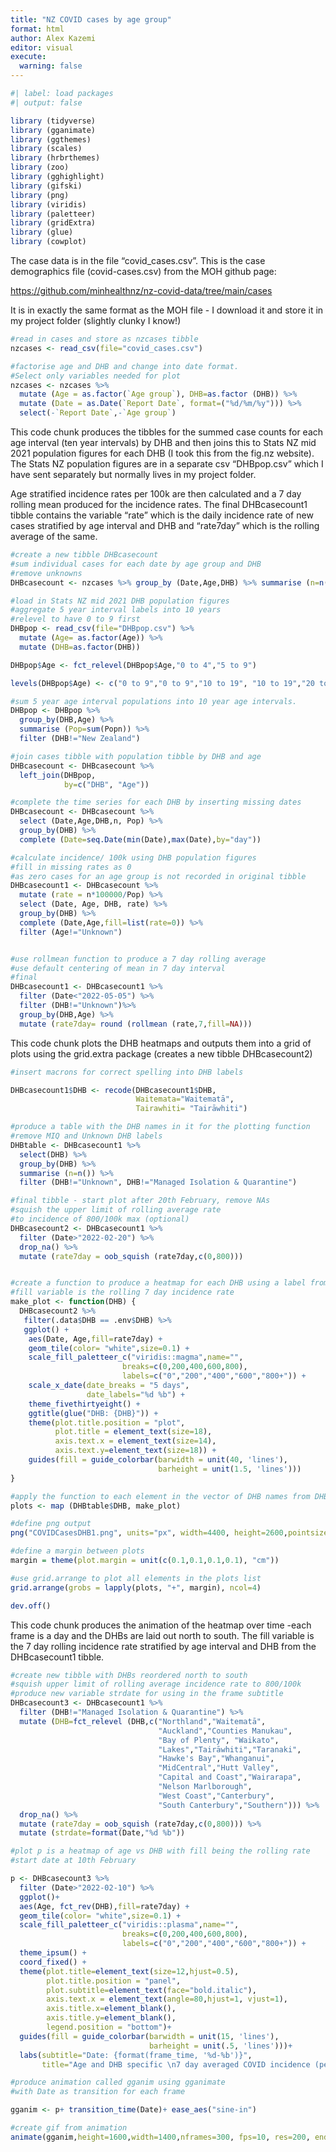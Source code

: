 ```yaml
---
title: "NZ COVID cases by age group"
format: html
author: Alex Kazemi
editor: visual
execute:
  warning: false
---
```


```r
#| label: load packages
#| output: false

library (tidyverse)
library (gganimate)
library (ggthemes)
library (scales)
library (hrbrthemes)
library (zoo)
library (gghighlight)
library (gifski)
library (png)
library (viridis)
library (paletteer)
library (gridExtra)
library (glue)
library (cowplot)
```

The case data is in the file "covid_cases.csv". This is the case demographics file (covid-cases.csv) from the MOH github page:

<https://github.com/minhealthnz/nz-covid-data/tree/main/cases>

It is in exactly the same format as the MOH file - I download it and store it in my project folder (slightly clunky I know!)

```r


#read in cases and store as nzcases tibble
nzcases <- read_csv(file="covid_cases.csv")

#factorise age and DHB and change into date format.
#Select only variables needed for plot 
nzcases <- nzcases %>% 
  mutate (Age = as.factor(`Age group`), DHB=as.factor (DHB)) %>%
  mutate (Date = as.Date(`Report Date`, format=("%d/%m/%y"))) %>%
  select(-`Report Date`,-`Age group`)


```

This code chunk produces the tibbles for the summed case counts for each age interval (ten year intervals) by DHB and then joins this to Stats NZ mid 2021 population figures for each DHB (I took this from the fig.nz website). The Stats NZ population figures are in a separate csv "DHBpop.csv" which I have sent separately but normally lives in my project folder.

Age stratified incidence rates per 100k are then calculated and a 7 day rolling mean produced for the incidence rates. The final DHBcasecount1 tibble contains the variable "rate" which is the daily incidence rate of new cases stratified by age interval and DHB and "rate7day" which is the rolling average of the same.

```r

#create a new tibble DHBcasecount
#sum individual cases for each date by age group and DHB
#remove unknowns
DHBcasecount <- nzcases %>% group_by (Date,Age,DHB) %>% summarise (n=n()) %>% filter (Age!="Unknown") 

#load in Stats NZ mid 2021 DHB population figures
#aggregate 5 year interval labels into 10 years
#relevel to have 0 to 9 first
DHBpop <- read_csv(file="DHBpop.csv") %>% 
  mutate (Age= as.factor(Age)) %>% 
  mutate (DHB=as.factor(DHB))

DHBpop$Age <- fct_relevel(DHBpop$Age,"0 to 4","5 to 9")

levels(DHBpop$Age) <- c("0 to 9","0 to 9","10 to 19", "10 to 19","20 to 29","20 to 29","30 to 39","30 to 39","40 to 49","40 to 49","50 to 59","50 to 59","60 to 69","60 to 69","70 to 79","70 to 79","80 to 89","80 to 89","90+")

#sum 5 year age interval populations into 10 year age intervals. 
DHBpop <- DHBpop %>% 
  group_by(DHB,Age) %>% 
  summarise (Pop=sum(Popn)) %>% 
  filter (DHB!="New Zealand")

#join cases tibble with population tibble by DHB and age
DHBcasecount <- DHBcasecount %>% 
  left_join(DHBpop,
            by=c("DHB", "Age"))

#complete the time series for each DHB by inserting missing dates
DHBcasecount <- DHBcasecount %>%
  select (Date,Age,DHB,n, Pop) %>%
  group_by(DHB) %>%
  complete (Date=seq.Date(min(Date),max(Date),by="day"))

#calculate incidence/ 100k using DHB population figures
#fill in missing rates as 0
#as zero cases for an age group is not recorded in original tibble
DHBcasecount1 <- DHBcasecount %>%
  mutate (rate = n*100000/Pop) %>%
  select (Date, Age, DHB, rate) %>%
  group_by(DHB) %>%
  complete (Date,Age,fill=list(rate=0)) %>%
  filter (Age!="Unknown")  


#use rollmean function to produce a 7 day rolling average
#use default centering of mean in 7 day interval
#final 
DHBcasecount1 <- DHBcasecount1 %>%
  filter (Date<"2022-05-05") %>%
  filter (DHB!="Unknown")%>%
  group_by(DHB,Age) %>%
  mutate (rate7day= round (rollmean (rate,7,fill=NA)))
```

This code chunk plots the DHB heatmaps and outputs them into a grid of plots using the grid.extra package (creates a new tibble DHBcasecount2)

```r

#insert macrons for correct spelling into DHB labels

DHBcasecount1$DHB <- recode(DHBcasecount1$DHB,
                            Waitemata="Waitematā",
                            Tairawhiti= "Tairāwhiti")

#produce a table with the DHB names in it for the plotting function
#remove MIQ and Unknown DHB labels
DHBtable <- DHBcasecount1 %>%
  select(DHB) %>% 
  group_by(DHB) %>%
  summarise (n=n()) %>%
  filter (DHB!="Unknown", DHB!="Managed Isolation & Quarantine")

#final tibble - start plot after 20th February, remove NAs
#squish the upper limit of rolling average rate
#to incidence of 800/100k max (optional)
DHBcasecount2 <- DHBcasecount1 %>%
  filter (Date>"2022-02-20") %>% 
  drop_na() %>%
  mutate (rate7day = oob_squish (rate7day,c(0,800)))


#create a function to produce a heatmap for each DHB using a label from the DHB variable
#fill variable is the rolling 7 day incidence rate
make_plot <- function(DHB) {
  DHBcasecount2 %>%
   filter(.data$DHB == .env$DHB) %>%
   ggplot() + 
    aes(Date, Age,fill=rate7day) +
    geom_tile(color= "white",size=0.1) +
    scale_fill_paletteer_c("viridis::magma",name="",
                         breaks=c(0,200,400,600,800),
                         labels=c("0","200","400","600","800+")) +
    scale_x_date(date_breaks = "5 days",
                 date_labels="%d %b") +  
    theme_fivethirtyeight() +
    ggtitle(glue("DHB: {DHB}")) +
    theme(plot.title.position = "plot",
          plot.title = element_text(size=18),
          axis.text.x = element_text(size=14),
          axis.text.y=element_text(size=18)) +
    guides(fill = guide_colorbar(barwidth = unit(40, 'lines'),
                                 barheight = unit(1.5, 'lines')))
}

#apply the function to each element in the vector of DHB names from DHBtable made earlier making a list of heatmaps
plots <- map (DHBtable$DHB, make_plot)

#define png output
png("COVIDCasesDHB1.png", units="px", width=4400, height=2600,pointsize=8)

#define a margin between plots
margin = theme(plot.margin = unit(c(0.1,0.1,0.1,0.1), "cm"))

#use grid.arrange to plot all elements in the plots list
grid.arrange(grobs = lapply(plots, "+", margin), ncol=4)

dev.off()
```

This code chunk produces the animation of the heatmap over time -each frame is a day and the DHBs are laid out north to south. The fill variable is the 7 day rolling incidence rate stratified by age interval and DHB from the DHBcasecount1 tibble.

```r

#create new tibble with DHBs reordered north to south
#squish upper limit of rolling average incidence rate to 800/100k
#produce new variable strdate for using in the frame subtitle
DHBcasecount3 <- DHBcasecount1 %>%
  filter (DHB!="Managed Isolation & Quarantine") %>% 
  mutate (DHB=fct_relevel (DHB,c("Northland","Waitematā",
                                 "Auckland","Counties Manukau",
                                 "Bay of Plenty", "Waikato",
                                 "Lakes","Tairāwhiti","Taranaki",
                                 "Hawke's Bay","Whanganui",
                                 "MidCentral","Hutt Valley",
                                 "Capital and Coast","Wairarapa",
                                 "Nelson Marlborough",
                                 "West Coast","Canterbury",
                                 "South Canterbury","Southern"))) %>% 
  drop_na() %>%
  mutate (rate7day = oob_squish (rate7day,c(0,800))) %>%
  mutate (strdate=format(Date,"%d %b"))

#plot p is a heatmap of age vs DHB with fill being the rolling rate
#start date at 10th February

p <- DHBcasecount3 %>%
  filter (Date>"2022-02-10") %>%
  ggplot()+
  aes(Age, fct_rev(DHB),fill=rate7day) +
  geom_tile(color= "white",size=0.1) +
  scale_fill_paletteer_c("viridis::plasma",name="",
                         breaks=c(0,200,400,600,800),
                         labels=c("0","200","400","600","800+")) +
  theme_ipsum() +
  coord_fixed() +
  theme(plot.title=element_text(size=12,hjust=0.5),
        plot.title.position = "panel",
        plot.subtitle=element_text(face="bold.italic"),
        axis.text.x = element_text(angle=80,hjust=1, vjust=1),
        axis.title.x=element_blank(),
        axis.title.y=element_blank(),
        legend.position = "bottom")+
  guides(fill = guide_colorbar(barwidth = unit(15, 'lines'),
                               barheight = unit(.5, 'lines')))+
  labs(subtitle="Date: {format(frame_time, '%d-%b')}",
       title="Age and DHB specific \n7 day averaged COVID incidence (per 100k) over time")

#produce animation called gganim using gganimate
#with Date as transition for each frame

gganim <- p+ transition_time(Date)+ ease_aes("sine-in")

#create gif from animation
animate(gganim,height=1600,width=1400,nframes=300, fps=10, res=200, end_pause = 40)

```
